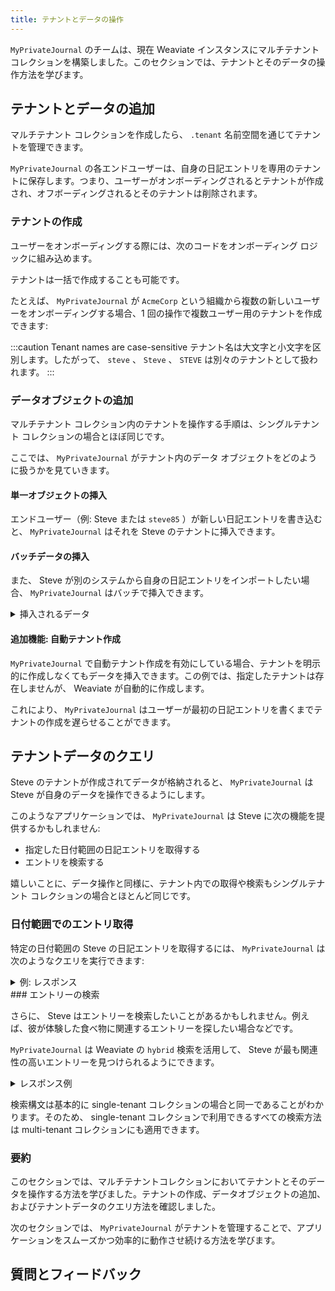 ```yaml
---
title: テナントとデータの操作
---
```



`MyPrivateJournal` のチームは、現在 Weaviate インスタンスにマルチテナント コレクションを構築しました。このセクションでは、テナントとそのデータの操作方法を学びます。

## <i class="fa-solid fa-square-chevron-right"></i> テナントとデータの追加

マルチテナント コレクションを作成したら、 `.tenant` 名前空間を通じてテナントを管理できます。

`MyPrivateJournal` の各エンドユーザーは、自身の日記エントリを専用のテナントに保存します。つまり、ユーザーがオンボーディングされるとテナントが作成され、オフボーディングされるとそのテナントは削除されます。

### <i class="fa-solid fa-code"></i> テナントの作成

ユーザーをオンボーディングする際には、次のコードをオンボーディング ロジックに組み込めます。

<FilteredTextBlock
  text={PyCode}
  startMarker="# BasicTenantCreation"
  endMarker="# END BasicTenantCreation"
  language="py"
/>

テナントは一括で作成することも可能です。

たとえば、 `MyPrivateJournal` が `AcmeCorp` という組織から複数の新しいユーザーをオンボーディングする場合、1 回の操作で複数ユーザー用のテナントを作成できます:

<FilteredTextBlock
  text={PyCode}
  startMarker="# MultiTenantCreation"
  endMarker="# END MultiTenantCreation"
  language="py"
/>

:::caution Tenant names are case-sensitive
テナント名は大文字と小文字を区別します。したがって、 `steve` 、 `Steve` 、 `STEVE` は別々のテナントとして扱われます。
:::

### <i class="fa-solid fa-code"></i> データオブジェクトの追加

マルチテナント コレクション内のテナントを操作する手順は、シングルテナント コレクションの場合とほぼ同じです。

ここでは、 `MyPrivateJournal` がテナント内のデータ オブジェクトをどのように扱うかを見ていきます。

#### 単一オブジェクトの挿入

エンドユーザー（例: Steve または `steve85` ）が新しい日記エントリを書き込むと、 `MyPrivateJournal` はそれを Steve のテナントに挿入できます。

<FilteredTextBlock
  text={PyCode}
  startMarker="# SingleObjectInsertion"
  endMarker="# END SingleObjectInsertion"
  language="py"
/>

#### バッチデータの挿入

また、 Steve が別のシステムから自身の日記エントリをインポートしたい場合、 `MyPrivateJournal` はバッチで挿入できます。

<details>
  <summary>挿入されるデータ</summary>

追加するオブジェクトは、ここに示すように辞書のリストとして指定できます。 `DATE` 型プロパティには、タイムゾーン付きの `datetime` オブジェクトを使用している点にご注意ください。

<FilteredTextBlock
  text={PyCode}
  startMarker="# BatchDataToInsert"
  endMarker="# END BatchDataToInsert"
  language="py"
/>

</details>

<FilteredTextBlock
  text={PyCode}
  startMarker="# BasicBatchInsertion"
  endMarker="# END BasicBatchInsertion"
  language="py"
/>

#### 追加機能: 自動テナント作成

`MyPrivateJournal` で自動テナント作成を有効にしている場合、テナントを明示的に作成しなくてもデータを挿入できます。この例では、指定したテナントは存在しませんが、 Weaviate が自動的に作成します。

これにより、 `MyPrivateJournal` はユーザーが最初の日記エントリを書くまでテナントの作成を遅らせることができます。

<FilteredTextBlock
  text={PyCode}
  startMarker="# AutoTenantCreationAtInsert"
  endMarker="# END AutoTenantCreationAtInsert"
  language="py"
/>

## <i class="fa-solid fa-square-chevron-right"></i> テナントデータのクエリ

Steve のテナントが作成されてデータが格納されると、 `MyPrivateJournal` は Steve が自身のデータを操作できるようにします。

このようなアプリケーションでは、 `MyPrivateJournal` は Steve に次の機能を提供するかもしれません:

- 指定した日付範囲の日記エントリを取得する  
- エントリを検索する

嬉しいことに、データ操作と同様に、テナント内での取得や検索もシングルテナント コレクションの場合とほとんど同じです。

### <i class="fa-solid fa-code"></i> 日付範囲でのエントリ取得

特定の日付範囲の Steve の日記エントリを取得するには、 `MyPrivateJournal` は次のようなクエリを実行できます:

<FilteredTextBlock
  text={PyCode}
  startMarker="# DateRangeQuery"
  endMarker="# END DateRangeQuery"
  language="py"
/>

<details>
  <summary>例: レスポンス</summary>

このクエリは次のようなレスポンスを返します:

<FilteredTextBlock
  text={PyCode}
  startMarker="# ExampleResponseDateRange"
  endMarker="# END ExampleResponseDateRange"
  language="py"
/>
</details>
### <i class="fa-solid fa-code"></i> エントリーの検索

さらに、 Steve はエントリーを検索したいことがあるかもしれません。例えば、彼が体験した食べ物に関連するエントリーを探したい場合などです。

`MyPrivateJournal` は Weaviate の `hybrid` 検索を活用して、 Steve が最も関連性の高いエントリーを見つけられるようにできます。

<FilteredTextBlock
  text={PyCode}
  startMarker="# UserQuery"
  endMarker="# END UserQuery"
  language="py"
/>

<details>
  <summary>レスポンス例</summary>

<FilteredTextBlock
  text={PyCode}
  startMarker="# ExampleResponseUserQuery"
  endMarker="# END ExampleResponseUserQuery"
  language="json"
/>
</details>

検索構文は基本的に single-tenant コレクションの場合と同一であることがわかります。そのため、 single-tenant コレクションで利用できるすべての検索方法は multi-tenant コレクションにも適用できます。

### <i class="fa-solid fa-chalkboard"></i> 要約

このセクションでは、マルチテナントコレクションにおいてテナントとそのデータを操作する方法を学びました。テナントの作成、データオブジェクトの追加、およびテナントデータのクエリ方法を確認しました。

次のセクションでは、 `MyPrivateJournal` がテナントを管理することで、アプリケーションをスムーズかつ効率的に動作させ続ける方法を学びます。

## 質問とフィードバック


<DocsFeedback/>